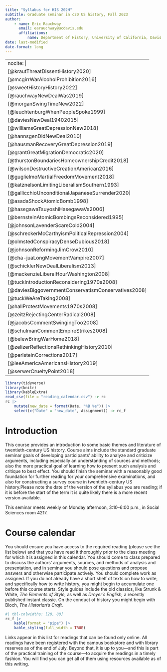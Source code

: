 ```yaml
---
title: "Syllabus for HIS 202H"
subtitle: Graduate seminar in c20 US history, Fall 2023
author: 
    - name: Eric Rauchway
      email: earauchway@ucdavis.edu
      affiliations:
          name: Department of History, University of California, Davis
date: last-modified
date-format: long
---
```


---
nocite: |
    [@krautThreatDissentHistory2020]
    [@mcgirrWarAlcoholProhibition2016]
    [@sweetHistoryHistory2022]
    [@rauchwayNewDealWas2019]
    [@morganSwingTimeNew2022]
    [@leuchtenburgWhenPeopleSpoke1999]
    [@daviesNewDeal19402015]
    [@williamsGreatDepressionNew2018]
    [@hannsgenDidNewDeal2010]
    [@hausmanRecoveryGreatDepression2019]
    [@grantGreatMigrationDemocratic2020]
    [@thurstonBoundariesHomeownershipCredit2018]
    [@wilsonDestructiveCreationAmerican2016]
    [@guglielmoMartialFreedomMovement2018]
    [@katznelsonLimitingLiberalismSouthern1993]
    [@gallicchioUnconditionalJapaneseSurrender2020]
    [@asadaShockAtomicBomb1998]
    [@hasegawaTsuyoshiHasegawaVs2006]
    [@bernsteinAtomicBombingsReconsidered1995]
    [@johnsonLavenderScareCold2004]
    [@schreckerMcCarthyismPoliticalRepression2004]
    [@olmstedConspiracyDenseDubious2018]
    [@johnsonReformingJimCrow2010]
    [@cha-juaLongMovementVampire2007]
    [@schicklerNewDealLiberalism2013]
    [@mackenzieLiberalHourWashington2008]
    [@tuckIntroductionReconsidering1970s2008]
    [@daviesBiggovernmentConservatismConservatives2008]
    [@tuckWeAreTaking2008]
    [@hallProtestMovements1970s2008]
    [@zeitzRejectingCenterRadical2008]
    [@jacobsCommentSwingingToo2008]
    [@schulmanCommentEmpireStrikes2008]
    [@belewBringWarHome2018]
    [@zelizerReflectionsRethinkingHistory2010]
    [@perlsteinCorrections2017]
    [@leeAmericaAmericansHistory2019]
    [@serwerCrueltyPoint2018]
---

```r
library(tidyverse)
library(knitr)
library(kableExtra)
read_csv(file = "reading_calendar.csv") -> rc
rc |>
    mutate(new_date = format(Date, "%B %e")) |>
    select(c("Date" = "new_date", Assignment)) -> rc_f
```

# Introduction

This course provides an introduction to some basic themes and literature of twentieth-century US history. Course aims include the standard graduate seminar goals of developing participants' ability to analyze and criticize arguments, including especially an understanding of sources and methods; also the more practical goal of learning how to present such analysis and critique to best effect. You should finish the seminar with a reasonably good foundation for further reading for your comprehensive examinations, and also for constructing a survey course in twentieth-century US history.[Please note the date of the version of the syllabus you are reading; if it is before the start of the term it is quite likely there is a more recent version available.]{.aside}

This seminar meets weekly on Monday afternoon, 3:10--6:00 p.m., in Social Sciences room 4217.

# Course calendar

You should ensure you have access to the required reading (please see the list below) and that you have read it thoroughly prior to the class meeting for which it is assigned in this calendar. You should come to class prepared to discuss the authors' arguments, sources, and methods of analysis and presentation, and in seminar you should pose questions and propose answers and otherwise participate actively. You should complete work as assigned. [If you do not already have a short shelf of texts on how to write, and specifically how to write history, you might begin to accumulate one before this course starts. Style guides include the old classics, like Strunk & White, *The Elements of Style,* as well as *Dreyer's English,* a recently published instant classic. On the conduct of history you might begin with Bloch, *The Historian's Craft.*]{.aside} 

```r
#| tbl-colwidths: [20, 80]
rc_f |>
    kable(format = "pipe") |>
    kable_styling(full_width = TRUE)
```


[Links appear in this list for readings that can be found only online. All readings have been registered with the campus bookstore and with library reserves as of the end of July. Beyond that, it is up to you---and this is part of the practical training of the course---to acquire the readings in a timely fashion. You will find you can get all of them using resources available as of this writing.]{.aside}
